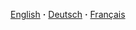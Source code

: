 <span dir="ltr">[[:en:|<span title="إنجليزى (en:)">English</span>]] '''·''' [[:de:|<span title="المانى (de:)">Deutsch</span>]] '''·''' [[:fr:|<span title="فرنساوى (fr:)">Français</span>]]</span>
